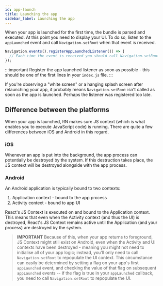 ```yaml
---
id: app-launch
title: Launching the app
sidebar_label: Launching the app
---
```


When your app is launched for the first time, the bundle is parsed and executed. At this point you need to display your UI. To do so, listen to the `appLaunched` event and call `Navigation.setRoot` when that event is received.

```js
Navigation.events().registerAppLaunchedListener(() => {
  // Each time the event is received you should call Navigation.setRoot
});
```

:::important
Register the app launched listener as soon as possible - this should be one of the first lines in your `index.js` file.
:::

If you're observing a "white screen" or a hanging splash screen after relaunching your app, it probably means `Navigation.setRoot` isn't called as soon as the app is launched. Perhaps the listener was registered too late.

## Difference between the platforms
When your app is launched, RN makes sure JS context (which is what enables you to execute JavaScript code) is running. There are quite a few differences between iOS and Android in this regard.

### iOS
Whenever an app is put into the background, the app process can potentially be destroyed by the system. If this destruction takes place, the JS context will be destroyed alongside with the app process.

### Android
An Android application is typically bound to two contexts:

1. Application context - bound to the app process
1. Activity context - bound to app UI

React's JS Context is executed on and bound to the Application context. This means that even when the Activity context (and thus the UI) is destroyed, React's JS Context remains active until the Application (and your process) are destroyed by the system.

> **IMPORTANT** Because of this, when your app returns to foreground, JS Context might still exist on Android, even when the Activity and UI contexts have been destroyed - meaning you might not need to initialise all of your app logic; instead, you'll only need to call `Navigation.setRoot` to repopulate the UI context. This circumstance can easily be determined by setting a flag on your app's first `appLaunched` event, and checking the value of that flag on subsequent `appLaunched` events -- if the flag is true in your `appLaunched` callback, you need to call `Navigation.setRoot` to repopulate the UI.

